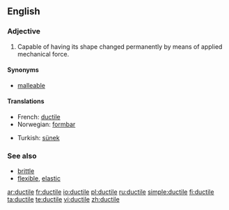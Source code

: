 ==English==

===Adjective===
{{en-adj-more}}

# Capable of having its shape changed permanently by means of applied mechanical force.

====Synonyms====
* [[malleable]]

====Translations====
{{trans-top|capable of having its shape changed permanently}}
* French: [[ductile]]
* Norwegian: [[formbar]]
{{trans-mid}}
* Turkish: [[sünek]]
{{trans-bottom}}

===See also===
* [[brittle]]
* [[flexible]], [[elastic]]

[[ar:ductile]]
[[fr:ductile]]
[[io:ductile]]
[[pl:ductile]]
[[ru:ductile]]
[[simple:ductile]]
[[fi:ductile]]
[[ta:ductile]]
[[te:ductile]]
[[vi:ductile]]
[[zh:ductile]]